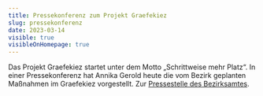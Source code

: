 ```yaml
---
title: Pressekonferenz zum Projekt Graefekiez
slug: pressekonferenz
date: 2023-03-14
visible: true
visibleOnHomepage: true
---
```


Das Projekt Graefekiez startet unter dem Motto „Schrittweise mehr Platz“. In einer Pressekonferenz hat Annika Gerold heute die vom Bezirk geplanten Maßnahmen im Graefekiez vorgestellt. Zur [Pressestelle des Bezirksamtes](https://www.berlin.de/ba-friedrichshain-kreuzberg/aktuelles/).
